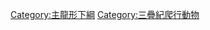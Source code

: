 {{Catmore}}
{{Commonscat|Phytosauria}}

[[Category:主龍形下綱|Category:主龍形下綱]]
[[Category:三疊紀爬行動物|Category:三疊紀爬行動物]]